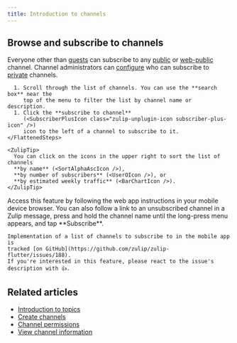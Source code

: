 ```yaml
---
title: Introduction to channels
---
```





<ChannelsIntro />

## Browse and subscribe to channels

Everyone other than [guests](/help/guest-users) can subscribe to any
[public](/help/channel-permissions#public-channels) or
[web-public](/help/channel-permissions#web-public-channels) channel. Channel
administrators can [configure](/help/configure-who-can-subscribe) who can
subscribe to [private](/help/channel-permissions#private-channels) channels.

<Tabs>
  <TabItem label="Desktop/Web">
    <FlattenedSteps>
      <NavigationSteps target="relative/channel/available" />

      1. Scroll through the list of channels. You can use the **search box** near the
         top of the menu to filter the list by channel name or description.
      1. Click the **subscribe to channel**
         (<SubscriberPlusIcon class="zulip-unplugin-icon subscriber-plus-icon" />)
         icon to the left of a channel to subscribe to it.
    </FlattenedSteps>

    <ZulipTip>
      You can click on the icons in the upper right to sort the list of channels
      **by name** (<SortAlphaAscIcon />),
      **by number of subscribers** (<UserOIcon />), or
      **by estimated weekly traffic** (<BarChartIcon />).
    </ZulipTip>
  </TabItem>

  <TabItem label="Mobile">
    Access this feature by following the web app instructions in your mobile
    device browser. You can also follow a link to an unsubscribed channel in
    a Zulip message, press and hold the channel name until the long-press menu
    appears, and tap **Subscribe**.

    Implementation of a list of channels to subscribe to in the mobile app is
    tracked [on GitHub](https://github.com/zulip/zulip-flutter/issues/188).
    If you're interested in this feature, please react to the issue's
    description with 👍.
  </TabItem>
</Tabs>

## Related articles

* [Introduction to topics](/help/introduction-to-topics)
* [Create channels](/help/create-channels)
* [Channel permissions](/help/channel-permissions)
* [View channel information](/help/view-channel-information)
